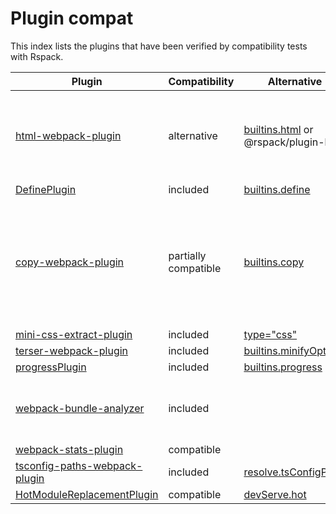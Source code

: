 # Plugin compat

This index lists the plugins that have been verified by compatibility tests with Rspack.

| Plugin                                                                                       | Compatibility        | Alternative                                                           | Remarks                                                                                                |
| -------------------------------------------------------------------------------------------- | -------------------- | --------------------------------------------------------------------- | ------------------------------------------------------------------------------------------------------ |
| [html-webpack-plugin](https://www.npmjs.com/package/html-webpack-plugin)                     | alternative          | [builtins.html](/config/builtins#builtinshtml) or @rspack/plugin-html | Currently does not support childCompiler related functionality in webpack                              |
| [DefinePlugin](https://webpack.js.org/plugins/define-plugin/)                                | included             | [builtins.define](/config/builtins#builtinsdefine)                    |                                                                                                        |
| [copy-webpack-plugin](https://www.npmjs.com/package/copy-webpack-plugin)                     | partially compatible | [builtins.copy](/config/builtins.html#builtinscopy)                   | Not currently compatible with the latest version, but is compatible with copy-webpack-plugin@5 version |
| [mini-css-extract-plugin](https://www.npmjs.com/package/mini-css-extract-plugin)             | included             | [type="css"](/guide/language-support#css)                             |                                                                                                        |
| [terser-webpack-plugin](https://www.npmjs.com/package/terser-webpack-plugin)                 | included             | [builtins.minifyOptions](/config/builtins#builtinsminifyoptions)      |                                                                                                        |
| [progressPlugin](https://webpack.js.org/plugins/progress-plugin/)                            | included             | [builtins.progress](/config/builtins#builtinsprogress)                |                                                                                                        |
| [webpack-bundle-analyzer](https://www.npmjs.com/package/webpack-bundle-analyzer)             | included             |                                                                       | built-in support, enabled with --analyze flag                                                          |
| [webpack-stats-plugin](https://www.npmjs.com/package/webpack-stats-plugin)                   | compatible           |
| [tsconfig-paths-webpack-plugin](https://www.npmjs.com/package/tsconfig-paths-webpack-plugin) | included             | [resolve.tsConfigPath](/config/resolve#tsConfigPath)                  |                                                                                                        |
| [HotModuleReplacementPlugin](https://webpack.js.org/plugins/hot-module-replacement-plugin/)  | compatible           | [devServe.hot](config/devtool#devserverhot)                           |                                                                                                        |
